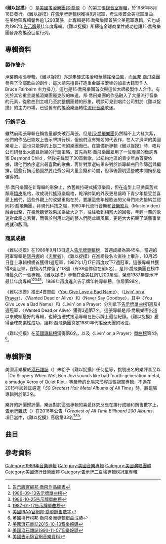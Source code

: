 {{Infobox album <!-- See Wikipedia:WikiProject_Albums -->
| Name       = 難以捉摸<br />Slippery When Wet
| Type        = 專輯
| Artist      = [[邦喬飛|邦·喬飛]]
| Cover       = <!-- 檔案不存在 Bon jovi slippery when wet.jpg ，可從英文維基百科取得 -->
| Released    = 1986年8月18日 (美國)<br/>1986年9月8日 (英國)
| Recorded    = 小山音工作室，[[溫哥華|溫哥華]]不列顛哥倫比亞省，1986年1月至7月
| Genre       = [[硬式搖滾|硬式搖滾]]、[[華麗金屬|華麗金屬]]
| Length      = 42:22
| Label       = 水星唱片公司 <small>（{{USA}}{{CAN}}）</small><br/>[[寶麗金|寶麗金]] <small>（{{HKG-1959}}）</small><br/>[[環球唱片公司|環球唱片公司]] <small>（國際）</small>
| Producer    = [[Bruce_Fairbairn|Bruce Fairbairn]]
| Last album  = ''華氏7800度''<br/>(1985)
| This album  = '''''難以捉摸'''''<br/>(1986)
| Next album  = ''[[新澤西_(Bon_Jovi專輯)|新澤西]]''<br/>(1988)
| Misc        = {{Extra album cover
  | Upper caption  = Alternative cover
  | Type           = studio
  | Cover          = <!-- 檔案不存在 SlipperyWhenWet.jpg ，可從英文維基百科取得 -->
  | Lower caption  = Rejected wet T-shirt cover
  }}
  {{Singles
  | Name           = Slippery When Wet
  | Type           = studio
  | single 1       = [[You_Give_Love_a_Bad_Name|You Give Love a Bad Name]]
  | single 1 date  = {{start date|1986|7|23}}
  | single 2       = [[Livin'_on_a_Prayer|Livin' on a Prayer]]
  | single 2 date  = {{start date|1986|10|31}}
  | single 3       = Wanted Dead or Alive
  | single 3 date  = {{start date|1987|3|2}}
  | single 4       = Never Say Goodbye
  | single 4 date  = {{start date|1987|6|15}}
  }}
}}
《'''難以捉摸'''》（{{lang-en|'''Slippery When Wet'''}}）是[[美國|美國]][[搖滾|搖滾]][[樂團|樂團]][[邦喬飛|邦·喬飛]]（{{lang-en|Bon Jovi}}）的第三張[[錄音室專輯|錄音室專輯]]，於1986年8月18日發行。《難以捉摸》在[[公告牌二百强专辑榜|告示牌專輯榜]]獲得8週冠軍，產生兩首全美冠軍單曲，在美地區專輯銷售逾1,200萬張，此專輯是邦·喬飛樂團首張全美冠軍專輯，它也成為1987年[[告示牌_(雜誌)|告示牌]]最佳年度專輯。《難以捉摸》所締造全球商業性成功也讓邦·喬飛樂團晉身為搖滾巨星行列。

==專輯資料==
===製作簡介===
承襲前兩張專輯，《難以捉摸》亦是走硬式搖滾和華麗搖滾曲風，而且[[邦喬飛|邦·喬飛樂團]]參與了全部歌曲的創作，這次請來擅長打造重金屬搖滾樂的加拿大籍製作人 Bruce Fairbairn 主力操刀，這也是邦·喬飛樂團首次與這位大師級製作人合作。有別於其它重金屬搖滾樂團龐克般的味道，邦·喬飛樂團的作品融入了大量流行音樂的元素，從歌曲到主唱乃至於整個團體的形象，明顯可見到唱片公司對於《難以捉摸》的主力市場，已從舊有的搖滾樂迷轉往[[流行音樂|流行音樂]]歌迷。

===行銷手法===
雖然前兩張專輯在銷售量都突破百萬張，但是[[邦喬飛|邦·喬飛樂團]]仍然稱不上大紅大紫，他們的作品已能攻上告示牌排行榜，但他們沒有知名的代表作，在人才濟濟的美國樂壇上，這也只能算的上是二流的樂團而已。在籌備新專輯《難以捉摸》時，唱片公司研發出大膽且新穎的行銷策略，首先為邦·喬飛樂團雇用了一位專業的做詞專家 Desmond Child ，然後先錄製了30首新歌，以紐約地區的青少年為首要依據，讓他們依序選出最喜歡的歌曲，再針對票選結果來對於新專輯曲目作篩選與編排，這些行銷活動固然要花費公司大量金錢和時間，但事後證明這些成本開銷都是値得的。

邦·喬飛樂團在新專輯的形象上，依舊維持硬式搖滾樂風，但在造型上已拋棄舊式頹廢[[嬉皮|嬉皮]]風格，改成現代搖滾樂風格，乾淨帥氣的外表更易讓時下青少年接受並喜愛上他們，這些外觀上的改變重點在於，要讓這些年輕歌迷的父母們肯先接納並認同邦·喬飛樂團。拜現代科技之賜，1980年代流行音樂和[[音樂影片|音樂影片]]（Music Video）融合出擊，在視覺聽覺效果加乘放大之下，往往收到相當大的回報，年輕一輩的歌迷對此趨之若鶩，而善於利用此道的藝人們隨此順風車，更是大大拓展了演藝事業成就和版圖。

===商業成績===
《難以捉摸》在1986年9月13日進入[[公告牌二百强专辑榜|告示牌專輯榜]]，首週成績為第45名，當週的冠軍專輯是[[瑪丹娜|瑪丹娜]]的《[[True_Blue|忠實者]]》。《難以捉摸》在進榜後名次直往上攀升，10月25日登上專輯榜榜首獲得1週冠軍，1987年1月17日再度攻下7週冠軍，這張專輯共獲得8週冠軍，在榜內共停留了118週（有38週停留在前5名），是邦·喬飛樂團在榜中待最久的一張專輯。《難以捉摸》專輯在全美狂銷1,200萬張，榮膺1987年告示牌最佳年度專輯<ref>[http://www.billboard.com/artist/296092/bon-jovi/chart?f=305 告示牌官網邦·喬飛作品總表]</ref><ref>[http://www.billboard.com/charts/billboard-200/1986-09-13 1986-09-13告示牌單曲榜]</ref><ref>[http://www.billboard.com/charts/billboard-200/1986-10-25 1986-10-25告示牌單曲榜]</ref><ref>[http://www.billboard.com/charts/billboard-200/1987-01-17 1987-01-17告示牌單曲榜]</ref><ref>[https://www.riaa.com/gold-platinum/?tab_active=default-award&se=Bon+Jovi#search_section 美國RIAA官網邦·喬飛銷售數字]</ref>，1988年再度進入告示牌年終專輯榜，位居第98名。

《難以捉摸》推出4首單曲〈[[You_Give_Love_a_Bad_Name|You Give Love a Bad Name]]〉、〈[[Livin'_on_a_Prayer|Livin' on a Prayer]]〉、〈Wanted Dead or Alive〉和〈Never Say Goodbye〉，其中〈You Give Love a Bad Name〉和〈Livin' on a Prayer〉分別拿下[[告示牌百强单曲榜|告示牌單曲榜]]1週及4週冠軍，〈Wanted Dead or Alive〉獲得3週第7名，這張專輯是邦·喬飛樂團出道以來成績最好的專輯，也締造硬式搖滾專輯在告示牌上最佳紀錄。《難以捉摸》獲得全球商業性成功，讓邦·喬飛樂團奠定1980年代搖滾天團的地位。

《難以捉摸》在[[英國專輯排行榜|英國專輯榜]]獲得第6名，以及〈Livin' on a Prayer〉[[英國單曲排行榜|單曲榜]]第4名<ref>[http://www.officialcharts.com/artist/31649/bon-jovi/ 英國排行榜邦·喬飛樂團專輯單曲成績]</ref>。

==專輯評價==
美國音樂權威[[滾石雜誌|滾石雜誌]]（{{lang-en|Rolling Stone}}）未給予《難以捉摸》任何星等，挑剔出名的樂評甚至以「On Slippery When Wet, Bon Jovi sounds like bad fourth-generation metal, a smudgy Xerox of Quiet Riot」等嚴苛的比喻來形容這張冠軍專輯，不過在2015年該雜誌遴選「''50 Greatest Hair Metal Albums of All Time''」時，將這張專輯列於第3名。

樂評的評價歸評價，樂迷對於這張專輯的喜愛終究反應在排行成績和銷售數字上，[[告示牌_(雜誌)|告示牌雜誌]]（{{lang-en|Billboard}}）在2016年公告「''Greatest of All Time Billboard 200 Albums''」項目當中，《難以捉摸》高居第33名<ref>[http://www.rollingstone.com/music/lists/50-greatest-hair-metal-albums-of-all-time-20151013 美國滾石雜誌2015-10-13音樂報導]</ref><ref>[http://www.rollingstone.com/music/albumreviews/slippery-when-wet-19901107 美國滾石雜誌1990-11-07音樂報導]</ref><ref>[http://www.billboard.com/charts/greatest-billboard-200-albums 美國告示牌官網音樂資料]</ref>。

==曲目==
{{Track listing
| headline        = Side one
| writing_credits = yes
| title1          = Let It Rock
| writer1         = [[Jon_Bon_Jovi|Jon Bon Jovi]], [[Richie_Sambora|Richie Sambora]]
| length1         = 5:27
| title2          = [[You_Give_Love_a_Bad_Name|You Give Love a Bad Name]]<ref>[[吳國敬|吳國敬]]版本為《玩火》，收錄於1987年專輯《玩火》</ref>
| writer2         = Bon Jovi, Sambora, [[Desmond_Child|Desmond Child]]
| length2         = 3:42
| title3          = [[Livin'_on_a_Prayer|Livin' on a Prayer]]
| writer3         = Bon Jovi, Sambora, Child
| length3         = 4:09
| title4          = Social Disease
| writer4         = Bon Jovi, Sambora
| length4         = 4:18
| title5          = [[Wanted_Dead_or_Alive_(Bon_Jovi_song)|Wanted Dead or Alive]]
| writer5         = Bon Jovi, Sambora
| length5         = 5:08
}}

{{tracklist
| headline        = Side two
| writing_credits = yes
| title6          = Raise Your Hands
| writer6         = Bon Jovi, Sambora
| length6         = 4:16
| title7          = Without Love
| writer7         = Bon Jovi, Sambora, Child
| length7         = 3:30
| title8          = I'd Die for You
| writer8         = Bon Jovi, Sambora, Child
| length8         = 4:30
| title9          = [[Never_Say_Goodbye_(Bon_Jovi_song)|Never Say Goodbye]]
| writer9         = Bon Jovi, Sambora
| length9         = 4:48
| title10         = Wild in the Streets
| writer10        = Bon Jovi
| length10        = 3:54}}

{{tracklist
| headline        = 1998 2-CD Special Edition Bonus CD PHCR-90015/6
| writing_credits = yes
| collapsed     = yes
| title11          = Wanted Dead or Alive <small>(Live/Wembley 1995)</small>
| writer11         = Bon Jovi, Sambora
| title12          = Livin' on a Prayer <small>(Live/US 1987)</small>
| writer12         = Bon Jovi, Sambora, Child
| title13          = You Give Love a Bad Name <small>(Live/US 1987)</small>
| writer13         = Bon Jovi, Sambora, Child
| title14          = Wild in the Streets <small>(Live/Wembley 1995)</small>
| writer14         = Bon Jovi
| title15          = Borderline <small>(Studio Outtake)</small>
| writer15         = Bon Jovi, Bryan
| title16          = Edge of a Broken Heart <small>(Studio Outtake)</small>
| writer16         = Bon Jovi, Sambora
| title17          = Never Say Goodbye <small>(Live Acoustic Version)</small>
| writer17         = Bon Jovi, Sambora}}

{{tracklist
| headline         = 2010 special edition bonus tracks
| writing_credits = yes
| collapsed     = yes
| title11          = You Give Love a Bad Name <small>(Live Version)</small>
| writer11         = Bon Jovi, Sambora, Child
| title12          = Livin' on a Prayer <small>(Live Version)</small>
| writer12         = Bon Jovi, Sambora, Child
| title13          = Wanted Dead or Alive <small>(Live Version)</small>
| writer13         = Bon Jovi, Sambora
}}

==參考資料==
{{reflist|3}}
[[Category:1986年音樂專輯|Category:1986年音樂專輯]]
[[Category:美國音樂專輯|Category:美國音樂專輯]]
[[Category:美國演唱團體|Category:美國演唱團體]]
[[Category:美國流行音樂團體|Category:美國流行音樂團體]]
[[Category:告示牌二百強專輯榜冠軍專輯|Category:告示牌二百強專輯榜冠軍專輯]]